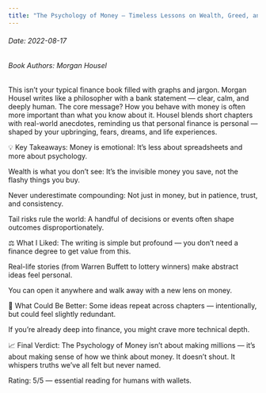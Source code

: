 ```yaml
---
title: "The Psychology of Money – Timeless Lessons on Wealth, Greed, and Happiness"
---
```


<h6>Date: 2022-08-17</h6>
<h6>Book Authors: Morgan Housel</h6>


<div className={styles.preserve}>

This isn’t your typical finance book filled with graphs and jargon. Morgan Housel writes like a philosopher with a bank statement — clear, calm, and deeply human. The core message? How you behave with money is often more important than what you know about it. Housel blends short chapters with real-world anecdotes, reminding us that personal finance is personal — shaped by your upbringing, fears, dreams, and life experiences.


💡 Key Takeaways:
Money is emotional: It’s less about spreadsheets and more about psychology.

Wealth is what you don’t see: It’s the invisible money you save, not the flashy things you buy.

Never underestimate compounding: Not just in money, but in patience, trust, and consistency.

Tail risks rule the world: A handful of decisions or events often shape outcomes disproportionately.


⚖️ What I Liked:
The writing is simple but profound — you don’t need a finance degree to get value from this.

Real-life stories (from Warren Buffett to lottery winners) make abstract ideas feel personal.

You can open it anywhere and walk away with a new lens on money.


🤔 What Could Be Better:
Some ideas repeat across chapters — intentionally, but could feel slightly redundant.

If you’re already deep into finance, you might crave more technical depth.


📈 Final Verdict:
The Psychology of Money isn’t about making millions — it’s about making sense of how we think about money.
It doesn’t shout. It whispers truths we’ve all felt but never named.

Rating: 5/5 — essential reading for humans with wallets.

</div>
